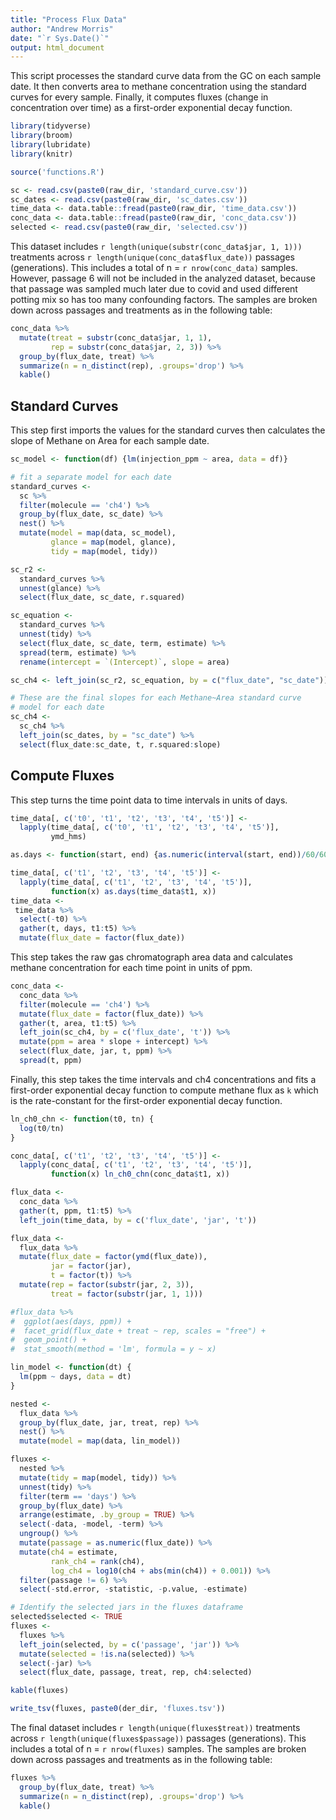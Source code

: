 ```yaml
---
title: "Process Flux Data"
author: "Andrew Morris"
date: "`r Sys.Date()`"
output: html_document
---
```


This script processes the standard curve data from the GC on each sample date. It then converts area to methane concentration using the standard curves for every sample. Finally, it computes fluxes (change in concentration over time) as a first-order exponential decay function.

```r
library(tidyverse)
library(broom)
library(lubridate)
library(knitr)
```

```r
source('functions.R')
```


```r
sc <- read.csv(paste0(raw_dir, 'standard_curve.csv'))
sc_dates <- read.csv(paste0(raw_dir, 'sc_dates.csv'))
time_data <- data.table::fread(paste0(raw_dir, 'time_data.csv'))
conc_data <- data.table::fread(paste0(raw_dir, 'conc_data.csv'))
selected <- read.csv(paste0(raw_dir, 'selected.csv'))
```

This dataset includes `r length(unique(substr(conc_data$jar, 1, 1)))` treatments across `r length(unique(conc_data$flux_date))` passages (generations). This includes a total of n = `r nrow(conc_data)` samples. However, passage 6 will not be included in the analyzed dataset, because that passage was sampled much later due to covid and used different potting mix so has too many confounding factors. The samples are broken down across passages and treatments as in the following table:


```r
conc_data %>% 
  mutate(treat = substr(conc_data$jar, 1, 1),
         rep = substr(conc_data$jar, 2, 3)) %>% 
  group_by(flux_date, treat) %>% 
  summarize(n = n_distinct(rep), .groups='drop') %>% 
  kable()
```


## Standard Curves

This step first imports the values for the standard curves then calculates the slope of Methane on Area for each sample date.

```r
sc_model <- function(df) {lm(injection_ppm ~ area, data = df)}

# fit a separate model for each date
standard_curves <- 
  sc %>% 
  filter(molecule == 'ch4') %>% 
  group_by(flux_date, sc_date) %>% 
  nest() %>% 
  mutate(model = map(data, sc_model),
         glance = map(model, glance),
         tidy = map(model, tidy)) 

sc_r2 <- 
  standard_curves %>% 
  unnest(glance) %>% 
  select(flux_date, sc_date, r.squared)

sc_equation <- 
  standard_curves %>% 
  unnest(tidy) %>%
  select(flux_date, sc_date, term, estimate) %>% 
  spread(term, estimate) %>% 
  rename(intercept = `(Intercept)`, slope = area)

sc_ch4 <- left_join(sc_r2, sc_equation, by = c("flux_date", "sc_date"))

# These are the final slopes for each Methane~Area standard curve 
# model for each date
sc_ch4 <- 
  sc_ch4 %>% 
  left_join(sc_dates, by = "sc_date") %>% 
  select(flux_date:sc_date, t, r.squared:slope)
```

## Compute Fluxes

This step turns the time point data to time intervals in units of days.

```r

time_data[, c('t0', 't1', 't2', 't3', 't4', 't5')] <- 
  lapply(time_data[, c('t0', 't1', 't2', 't3', 't4', 't5')],
         ymd_hms)

as.days <- function(start, end) {as.numeric(interval(start, end))/60/60/24}

time_data[, c('t1', 't2', 't3', 't4', 't5')] <- 
  lapply(time_data[, c('t1', 't2', 't3', 't4', 't5')],
         function(x) as.days(time_data$t1, x))
time_data <- 
 time_data %>% 
  select(-t0) %>% 
  gather(t, days, t1:t5) %>% 
  mutate(flux_date = factor(flux_date))

```

This step takes the raw gas chromatograph area data and calculates methane concentration for each time point in units of ppm.

```r
conc_data <- 
  conc_data %>% 
  filter(molecule == 'ch4') %>% 
  mutate(flux_date = factor(flux_date)) %>% 
  gather(t, area, t1:t5) %>% 
  left_join(sc_ch4, by = c('flux_date', 't')) %>% 
  mutate(ppm = area * slope + intercept) %>% 
  select(flux_date, jar, t, ppm) %>% 
  spread(t, ppm)
```

Finally, this step takes the time intervals and ch4 concentrations and fits a first-order exponential decay function to compute methane flux as `k` which is the rate-constant for the first-order exponential decay function.

```r
ln_ch0_chn <- function(t0, tn) {
  log(t0/tn)
}

conc_data[, c('t1', 't2', 't3', 't4', 't5')] <- 
  lapply(conc_data[, c('t1', 't2', 't3', 't4', 't5')],
         function(x) ln_ch0_chn(conc_data$t1, x))

flux_data <-
  conc_data %>% 
  gather(t, ppm, t1:t5) %>% 
  left_join(time_data, by = c('flux_date', 'jar', 't'))

flux_data <- 
  flux_data %>% 
  mutate(flux_date = factor(ymd(flux_date)), 
         jar = factor(jar),
         t = factor(t)) %>% 
  mutate(rep = factor(substr(jar, 2, 3)),
         treat = factor(substr(jar, 1, 1)))

#flux_data %>% 
#  ggplot(aes(days, ppm)) + 
#  facet_grid(flux_date + treat ~ rep, scales = "free") +
#  geom_point() + 
#  stat_smooth(method = 'lm', formula = y ~ x)

lin_model <- function(dt) {
  lm(ppm ~ days, data = dt)
}

nested <- 
  flux_data %>% 
  group_by(flux_date, jar, treat, rep) %>% 
  nest() %>% 
  mutate(model = map(data, lin_model))

fluxes <-
  nested %>% 
  mutate(tidy = map(model, tidy)) %>% 
  unnest(tidy) %>% 
  filter(term == 'days') %>% 
  group_by(flux_date) %>% 
  arrange(estimate, .by_group = TRUE) %>% 
  select(-data, -model, -term) %>% 
  ungroup() %>% 
  mutate(passage = as.numeric(flux_date)) %>% 
  mutate(ch4 = estimate,
         rank_ch4 = rank(ch4),
         log_ch4 = log10(ch4 + abs(min(ch4)) + 0.001)) %>% 
  filter(passage != 6) %>% 
  select(-std.error, -statistic, -p.value, -estimate)
```

```r

# Identify the selected jars in the fluxes dataframe
selected$selected <- TRUE
fluxes <- 
  fluxes %>% 
  left_join(selected, by = c('passage', 'jar')) %>% 
  mutate(selected = !is.na(selected)) %>% 
  select(-jar) %>% 
  select(flux_date, passage, treat, rep, ch4:selected)
```

```r
kable(fluxes)
```

```r
write_tsv(fluxes, paste0(der_dir, 'fluxes.tsv'))
```


The final dataset includes `r length(unique(fluxes$treat))` treatments across `r length(unique(fluxes$passage))` passages (generations). This includes a total of n = `r nrow(fluxes)` samples. The samples are broken down across passages and treatments as in the following table:


```r
fluxes %>% 
  group_by(flux_date, treat) %>% 
  summarize(n = n_distinct(rep), .groups='drop') %>% 
  kable()
```
